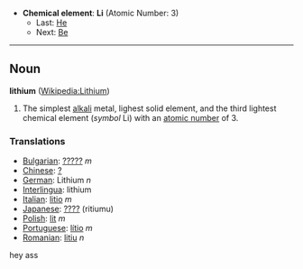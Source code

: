 *'''Chemical element''': '''Li''' (Atomic Number: 3)
**Last: [[Helium|He]]
**Next: [[Beryllium|Be]]
----
== Noun ==
'''lithium''' ([[en:Lithium|Wikipedia:Lithium]])

# The simplest [[alkali]] metal, lighest solid element, and the third lightest chemical element (''symbol'' Li) with an [[atomic number]] of 3.

===Translations===
*[[Bulgarian]]: [[?????]] ''m''
*[[Chinese]]: [[?]]
*[[German]]: Lithium ''n''
*[[Interlingua]]: lithium
*[[Italian]]: [[litio]] ''m''
*[[Japanese]]: [[????]] (ritiumu)
*[[Polish]]: [[lit]] ''m''
*[[Portuguese]]: [[lítio]] ''m''
*[[Romanian]]: [[litiu]] ''n''
hey ass